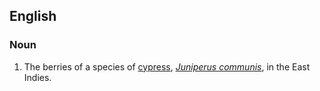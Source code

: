 ==English==

===Noun===
{{en-noun}}

# The berries of a species of [[cypress]], ''[[Juniperus communis]]'', in the East Indies.